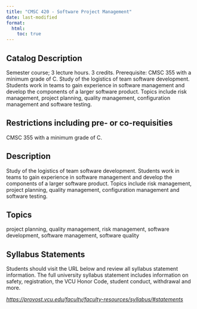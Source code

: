 ```yaml
---
title: "CMSC 420 - Software Project Management"
date: last-modified
format:
  html:
    toc: true
---
```


## Catalog Description

Semester course; 3 lecture hours. 3 credits. Prerequisite: CMSC 355 with a minimum grade of C. Study of the logistics of team software development. Students work in teams to gain experience in software management and develop the components of a larger software product. Topics include risk management, project planning, quality management, configuration management and software testing.


## Restrictions including pre- or co-requisities
 
CMSC 355 with a minimum grade of C.

## Description

Study of the logistics of team software development. Students work in teams to gain experience in software management and develop the components of a larger software product. Topics include risk management, project planning, quality management, configuration management and software testing.

## Topics

project planning, quality management, risk management, software development, software management, software quality

## Syllabus Statements

Students should visit the URL below and review all syllabus statement information. The full university syllabus statement includes information on safety, registration, the VCU Honor Code, student conduct, withdrawal and more.

*<https://provost.vcu.edu/faculty/faculty-resources/syllabus/#statements>*


